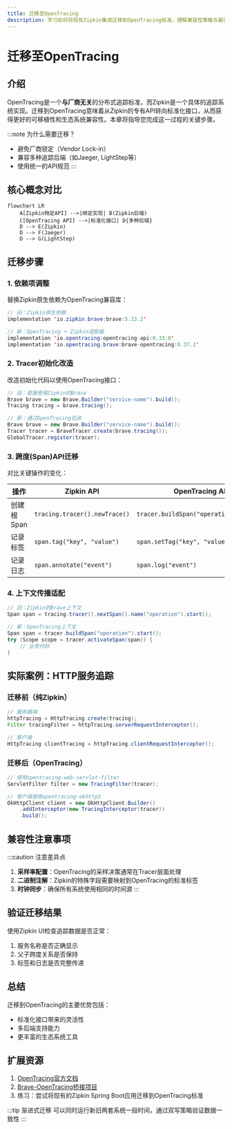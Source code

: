 ```yaml
---
title: 迁移至OpenTracing
description: 学习如何将现有Zipkin集成迁移到OpenTracing标准，理解兼容性策略与最佳实践
---
```


# 迁移至OpenTracing

## 介绍

OpenTracing是一个**与厂商无关**的分布式追踪标准，而Zipkin是一个具体的追踪系统实现。迁移到OpenTracing意味着从Zipkin的专有API转向标准化接口，从而获得更好的可移植性和生态系统兼容性。本章将指导您完成这一过程的关键步骤。

:::note 为什么需要迁移？
- 避免厂商锁定（Vendor Lock-in）
- 兼容多种追踪后端（如Jaeger, LightStep等）
- 使用统一的API规范
:::

## 核心概念对比

```mermaid
flowchart LR
    A[Zipkin特定API] -->|绑定实现| B(Zipkin后端)
    C[OpenTracing API] -->|标准化接口| D{多种后端}
    D --> E(Zipkin)
    D --> F(Jaeger)
    D --> G(LightStep)
```

## 迁移步骤

### 1. 依赖项调整

替换Zipkin原生依赖为OpenTracing兼容库：

```java
// 旧：Zipkin原生依赖
implementation 'io.zipkin.brave:brave:5.13.2'

// 新：OpenTracing + Zipkin适配器
implementation 'io.opentracing:opentracing-api:0.33.0'
implementation 'io.opentracing.brave:brave-opentracing:0.37.1'
```

### 2. Tracer初始化改造

改造初始化代码以使用OpenTracing接口：

```java
// 旧：直接使用Zipkin的Brave
Brave brave = new Brave.Builder("service-name").build();
Tracing tracing = brave.tracing();

// 新：通过OpenTracing包装
Brave brave = new Brave.Builder("service-name").build();
Tracer tracer = BraveTracer.create(brave.tracing());
GlobalTracer.register(tracer);
```

### 3. 跨度(Span)API迁移

对比关键操作的变化：

| 操作         | Zipkin API                  | OpenTracing API               |
|--------------|----------------------------|-------------------------------|
| 创建根Span   | `tracing.tracer().newTrace()` | `tracer.buildSpan("operation").start()` |
| 记录标签     | `span.tag("key", "value")`  | `span.setTag("key", "value")` |
| 记录日志     | `span.annotate("event")`    | `span.log("event")`           |

### 4. 上下文传播适配

```java
// 旧：Zipkin的Brave上下文
Span span = tracing.tracer().nextSpan().name("operation").start();

// 新：OpenTracing上下文
Span span = tracer.buildSpan("operation").start();
try (Scope scope = tracer.activateSpan(span)) {
    // 业务代码
}
```

## 实际案例：HTTP服务追踪

### 迁移前（纯Zipkin）

```java
// 服务器端
httpTracing = HttpTracing.create(tracing);
Filter tracingFilter = httpTracing.serverRequestInterceptor();

// 客户端
HttpTracing clientTracing = httpTracing.clientRequestInterceptor();
```

### 迁移后（OpenTracing）

```java
// 使用opentracing-web-servlet-filter
ServletFilter filter = new TracingFilter(tracer);

// 客户端使用opentracing-okhttp3
OkHttpClient client = new OkHttpClient.Builder()
    .addInterceptor(new TracingInterceptor(tracer))
    .build();
```

## 兼容性注意事项

:::caution 注意差异点
1. **采样率配置**：OpenTracing的采样决策通常在Tracer层面处理
2. **二进制注解**：Zipkin的特殊字段需要映射到OpenTracing的标准标签
3. **时钟同步**：确保所有系统使用相同的时间源
:::

## 验证迁移结果

使用Zipkin UI检查追踪数据是否正常：

1. 服务名称是否正确显示
2. 父子跨度关系是否保持
3. 标签和日志是否完整传递

## 总结

迁移到OpenTracing的主要优势包括：

- 标准化接口带来的灵活性
- 多后端支持能力
- 更丰富的生态系统工具

## 扩展资源

1. [OpenTracing官方文档](https://opentracing.io/docs/)
2. [Brave-OpenTracing桥接项目](https://github.com/openzipkin-contrib/brave-opentracing)
3. 练习：尝试将现有的Zipkin Spring Boot应用迁移到OpenTracing标准

:::tip 渐进式迁移
可以同时运行新旧两套系统一段时间，通过双写策略验证数据一致性
:::